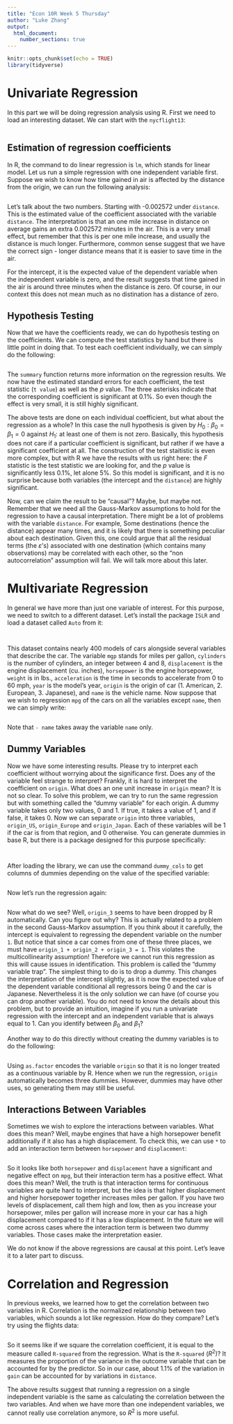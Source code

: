 ```yaml
---
title: "Econ 10R Week 5 Thursday"
author: "Luke Zhang"
output:
  html_document:
    number_sections: true
---
```


```r
knitr::opts_chunk$set(echo = TRUE)
library(tidyverse)
```

# Univariate Regression

In this part we will be doing regression analysis using R. First we need to load an interesting dataset. We can start with the `nycflight13`:

```r

```

## Estimation of regression coefficients

In R, the command to do linear regression is `lm`, which stands for linear model. Let us run a simple regression with one independent variable first. Suppose we wish to know how time gained in air is affected by the distance from the origin, we can run the following analysis:

```r

```

Let's talk about the two numbers. Starting with -0.002572 under `distance`. This is the estimated value of the coefficient associated with the variable `distance`. The interpretation is that an one mile increase in distance on average gains an extra 0.002572 minutes in the air. This is a very small effect, but remember that this is per one mile increase, and usually the distance is much longer. Furthermore, common sense suggest that we have the correct sign - longer distance means that it is easier to save time in the air.

For the intercept, it is the expected value of the dependent variable when the independent variable is zero, and the result suggests that time gained in the air is around three minutes when the distance is zero. Of course, in our context this does not mean much as no distination has a distance of zero.

## Hypothesis Testing

Now that we have the coefficients ready, we can do hypothesis testing on the coefficients. We can compute the test statistics by hand but there is little point in doing that. To test each coefficient individually, we can simply do the following:

```r

```

The `summary` function returns more information on the regression results. We now have the estimated standard errors for each coefficient, the test statistic (`t value`) as well as the $p$ value. The three asterisks indicate that the corresponding coefficient is significant at 0.1%. So even though the effect is very small, it is still highly significant.

The above tests are done on each individual coefficient, but what about the regression as a whole? In this case the null hypothesis is given by $H_0: \beta_0=\beta_1=0$ against $H_1:$ at least one of them is not zero. Basically, this hypothesis does not care if a particular coefficient is significant, but rather if we have a significant coefficient at all. The construction of the test staitistic is even more complex, but with R we have the results with us right here: the $F$ statistic is the test statistic we are looking for, and the $p$ value is significantly less 0.1%, let alone 5%. So this model is significant, and it is no surprise because both variables (the intercept and the `distance`) are highly significant.

Now, can we claim the result to be "causal"? Maybe, but maybe not. Remember that we need all the Gauss-Markov assumptions to hold for the regression to have a causal interpretation. There might be a lot of problems with the variable `distance`. For example, Some destinations (hence the distance) appear many times, and it is likely that there is something peculiar about each destination. Given this, one could argue that all the residual terms (the $\varepsilon$'s) associated with one destination (which contains many observations) may be correlated with each other, so the "non autocorrelation" assumption will fail. We will talk more about this later.

# Multivariate Regression

In general we have more than just one variable of interest. For this purpose, we need to switch to a different dataset. Let's install the package `ISLR` and load a dataset called `Auto` from it:

```r

```

```r

```

This dataset contains nearly 400 models of cars alongside several variables that describe the car. The variable `mgp` stands for miles per gallon, `cylinders` is the number of cylinders, an integer between 4 and 8, `displacement` is the engine displacement (cu. inches), `horsepower` is the engine horsepower, `weight` is in lbs., `acceleration` is the time in seconds to accelerate from 0 to 60 mph, `year` is the model's year, `origin` is the origin of car (1. American, 2. European, 3. Japanese), and `name` is the vehicle name. Now suppose that we wish to regression `mpg` of the cars on all the variables except `name`, then we can simply write:

```r

```

Note that `- name` takes away the variable `name` only.

## Dummy Variables

Now we have some interesting results. Please try to interpret each coefficient without worrying about the significance first. Does any of the variable feel strange to interpret? Frankly, it is hard to interpret the coefficient on `origin`. What does an one unit increase in `origin` mean? It is not so clear. To solve this problem, we can try to run the same regression but with something called the "dummy variable" for each origin. A dummy variable takes only two values, 0 and 1. If true, it takes a value of 1, and if false, it takes 0. Now we can separate `origin` into three variables, `origin_US`, `origin_Europe` and `origin_Japan`. Each of these variables will be 1 if the car is from that region, and 0 otherwise. You can generate dummies in base R, but there is a package designed for this purpose specifically:

```r

```

```r

```

After loading the library, we can use the command `dummy_cols` to get columns of dummies depending on the value of the specified variable:

```r

```

Now let's run the regression again:

```r

```

Now what do we see? Well, `origin_3` seems to have been dropped by R automatically. Can you figure out why? This is actually related to a problem in the second Gauss-Markov assumption. If you think about it carefully, the intercept is equivalent to regressing the dependent variable on the number `1`. But notice that since a car comes from one of these three places, we must have `origin_1 + origin_2 + origin_3 = 1`. This violates the multicollinearity assumption! Therefore we cannot run this regression as this will cause issues in identification. This problem is called the "dummy variable trap". The simplest thing to do is to drop a dummy. This changes the interpretation of the intercept slightly, as it is now the expected value of the dependent variable conditional all regressors being 0 and the car is Japanese. Nevertheless it is the only solution we can have (of course you can drop another variable). You do not need to know the details about this problem, but to provide an intuition, imagine if you run a univariate regression with the intercept and an independent variable that is always equal to 1. Can you identify between $\beta_0$ and $\beta_1$?

Another way to do this directly without creating the dummy variables is to do the following:

```r

```

Using `as.factor` encodes the variable `origin` so that it is no longer treated as a continuous variable by R. Hence when we run the regression, `origin` automatically becomes three dummies. However, dummies may have other uses, so generating them may still be useful.

## Interactions Between Variables

Sometimes we wish to explore the interactions between variables. What does this mean? Well, maybe engines that have a high horsepower benefit additionally if it also has a high displacement. To check this, we can use `*` to add an interaction term between `horsepower` and `displacement`:

```r

```

So it looks like both `horsepower` and `displacement` have a significant and negative effect on `mpg`, but their interaction term has a positive effect. What does this mean? Well, the truth is that interaction terms for continuous variables are quite hard to interpret, but the idea is that higher displacement and higher horsepower together increases miles per gallon. If you have two levels of displacement, call them high and low, then as you increase your horsepower, miles per gallon will increase more in your car has a high displacement compared to if it has a low displacement. In the future we will come across cases where the interaction term is between two dummy variables. Those cases make the interpretation easier.

We do not know if the above regressions are causal at this point. Let's leave it to a later part to discuss.

# Correlation and Regression

In previous weeks, we learned how to get the correlation between two variables in R. Correlation is the normalized relationship between two variables, which sounds a lot like regression. How do they compare? Let's try using the flights data:

```r

```

So it seems like if we square the correlation coefficient, it is equal to the measure called `R-squared` from the regression. What is the `R-squared` ($R^2$)? It measures the proportion of the variance in the outcome variable that can be accounted for by the predictor. So in our case, about 1.1% of the variation in `gain` can be accounted for by variations in `distance`.

The above results suggest that running a regression on a single independent variable is the same as calculating the correlation between the two variables. And when we have more than one independent variables, we cannot really use correlation anymore, so $R^2$ is more useful.